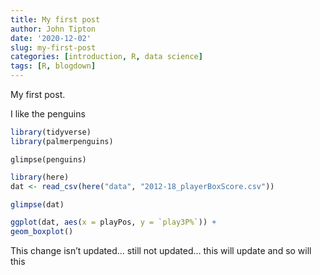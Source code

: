 ```yaml
---
title: My first post
author: John Tipton
date: '2020-12-02'
slug: my-first-post
categories: [introduction, R, data science]
tags: [R, blogdown]
---
```


My first post.

I like the penguins

```r
library(tidyverse)
library(palmerpenguins)
```

```
glimpse(penguins)
```

```r
library(here)
dat <- read_csv(here("data", "2012-18_playerBoxScore.csv"))
```

```r
glimpse(dat)
```

```r
ggplot(dat, aes(x = playPos, y = `play3P%`)) +
geom_boxplot()
```

This change isn't updated... still not updated... this will update and so will this

